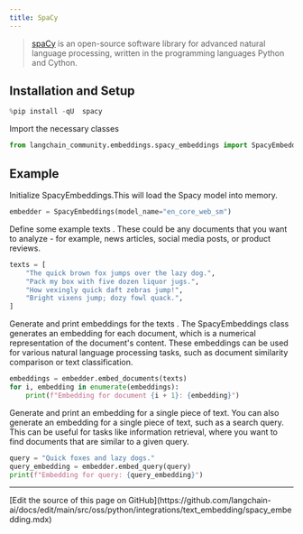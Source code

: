 ```yaml
---
title: SpaCy
---
```


>[spaCy](https://spacy.io/) is an open-source software library for advanced natural language processing, written in the programming languages Python and Cython.

## Installation and Setup

```python
%pip install -qU  spacy
```

Import the necessary classes

```python
from langchain_community.embeddings.spacy_embeddings import SpacyEmbeddings
```

## Example

Initialize SpacyEmbeddings.This will load the Spacy model into memory.

```python
embedder = SpacyEmbeddings(model_name="en_core_web_sm")
```

Define some example texts . These could be any documents that you want to analyze - for example, news articles, social media posts, or product reviews.

```python
texts = [
    "The quick brown fox jumps over the lazy dog.",
    "Pack my box with five dozen liquor jugs.",
    "How vexingly quick daft zebras jump!",
    "Bright vixens jump; dozy fowl quack.",
]
```

Generate and print embeddings for the texts . The SpacyEmbeddings class generates an embedding for each document, which is a numerical representation of the document's content. These embeddings can be used for various natural language processing tasks, such as document similarity comparison or text classification.

```python
embeddings = embedder.embed_documents(texts)
for i, embedding in enumerate(embeddings):
    print(f"Embedding for document {i + 1}: {embedding}")
```

Generate and print an embedding for a single piece of text. You can also generate an embedding for a single piece of text, such as a search query. This can be useful for tasks like information retrieval, where you want to find documents that are similar to a given query.

```python
query = "Quick foxes and lazy dogs."
query_embedding = embedder.embed_query(query)
print(f"Embedding for query: {query_embedding}")
```

---

<Callout icon="pen-to-square" iconType="regular">
  [Edit the source of this page on GitHub](https://github.com/langchain-ai/docs/edit/main/src/oss/python/integrations/text_embedding/spacy_embedding.mdx)
</Callout>
